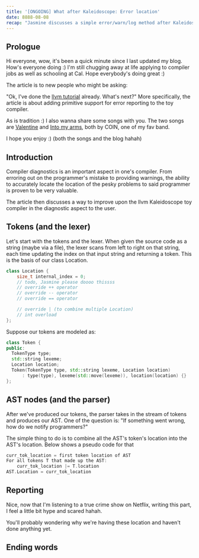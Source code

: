 ```yaml
---
title: '[ONGOING] What after Kaleidoscope: Error location'
date: 8888-08-08
recap: "Jasmine discusses a simple error/warn/log method after Kaleidoscope."
---
```


## Prologue
Hi everyone, wow, it's been a quick minute since I last updated my blog. How's everyone doing :) I'm still chugging
away at life applying to compiler jobs as well as schooling at Cal. Hope everybody's doing great :)

The
article is to new
people
who might be
asking:

"Ok, I've done the [llvm tutorial](https://llvm.org/docs/tutorial/MyFirstLanguageFrontend/index.html) already.
What's next?" More specifically, the article is about adding primitive support for error reporting to the
toy compiler.

As is tradition :) I also wanna share some songs with you. The two songs are [Valentine]() and [Into my arms](),
both by COIN, one of my fav band.

I hope you enjoy :) (both the songs and the blog hahah)
## Introduction

Compiler diagnostics is an important aspect in one's compiler. From erroring out on the programmer's mistake to
providing warnings, the ability to accurately locate the location of the pesky problems to said
programmer is proven to be very valuable.

The article then discusses a way to improve upon the llvm Kaleidoscope toy compiler in the diagnostic aspect to the
user.

## Tokens (and the lexer)

Let's start with the tokens and the lexer. When given the source code as a string (maybe via a file), the lexer
scans from left to right on that string, each time updating the index on that input string and returning a token.
This is the basis of our class Location.

```cpp
class Location {
    size_t internal_index = 0;
    // todo, Jasmine please doooo thissss
    // override ++ operator
    // override -- operator
    // override == operator

    // override | (to combine multiple Location)
    // int overload
};
```

Suppose our tokens are modeled as:
```cpp
class Token {
public:
  TokenType type;
  std::string lexeme;
  Location location;
  Token(TokenType type, std::string lexeme, Location location)
      : type(type), lexeme(std::move(lexeme)), location(location) {}
};
```

## AST nodes (and the parser)
After we've produced our tokens, the parser takes in the stream of tokens and produces our AST. One of the question
is: "If something went wrong, how do we notify programmers?"

The simple thing to do is to combine all the AST's token's location into the AST's location. Below shows a pseudo
code for that

```cpp
curr_tok_location = first token location of AST
For all tokens T that made up the AST:
    curr_tok_location |= T.location
AST.Location = curr_tok_location
```


## Reporting
Nice, now that I'm listening to a true crime show on Netflix, writing this part, I feel a little bit hype and
scared hahah.

You'll probably wondering why we're having these location and haven't done anything yet.




## Ending words
